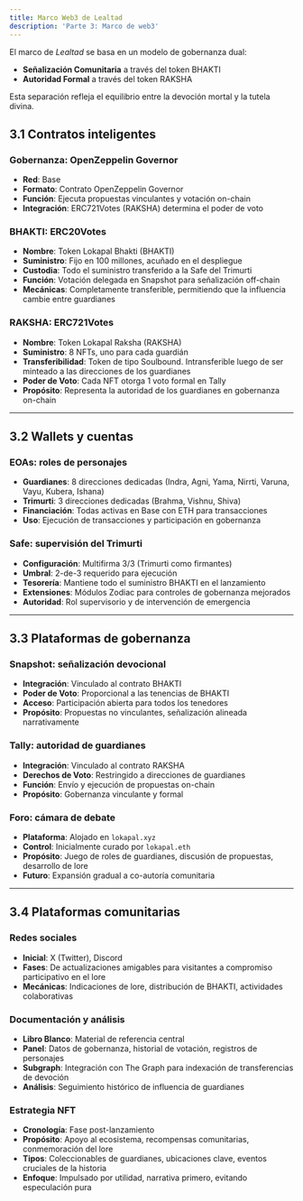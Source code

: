 ```yaml
---
title: Marco Web3 de Lealtad
description: 'Parte 3: Marco de web3'
---
```


El marco de *Lealtad* se basa en un modelo de gobernanza dual:  
- **Señalización Comunitaria** a través del token BHAKTI  
- **Autoridad Formal** a través del token RAKSHA  

Esta separación refleja el equilibrio entre la devoción mortal y la tutela divina.

## 3.1 Contratos inteligentes

### Gobernanza: OpenZeppelin Governor
- **Red**: Base  
- **Formato**: Contrato OpenZeppelin Governor  
- **Función**: Ejecuta propuestas vinculantes y votación on-chain  
- **Integración**: ERC721Votes (RAKSHA) determina el poder de voto  

### BHAKTI: ERC20Votes
- **Nombre**: Token Lokapal Bhakti (BHAKTI)  
- **Suministro**: Fijo en 100 millones, acuñado en el despliegue  
- **Custodia**: Todo el suministro transferido a la Safe del Trimurti  
- **Función**: Votación delegada en Snapshot para señalización off-chain  
- **Mecánicas**: Completamente transferible, permitiendo que la influencia cambie entre guardianes  

### RAKSHA: ERC721Votes
- **Nombre**: Token Lokapal Raksha (RAKSHA)  
- **Suministro**: 8 NFTs, uno para cada guardián  
- **Transferibilidad**: Token de tipo Soulbound. Intransferible luego de ser minteado a las direcciones de los guardianes  
- **Poder de Voto**: Cada NFT otorga 1 voto formal en Tally  
- **Propósito**: Representa la autoridad de los guardianes en gobernanza on-chain  

---

## 3.2 Wallets y cuentas

### EOAs: roles de personajes
- **Guardianes**: 8 direcciones dedicadas (Indra, Agni, Yama, Nirrti, Varuna, Vayu, Kubera, Ishana)  
- **Trimurti**: 3 direcciones dedicadas (Brahma, Vishnu, Shiva)  
- **Financiación**: Todas activas en Base con ETH para transacciones  
- **Uso**: Ejecución de transacciones y participación en gobernanza  

### Safe: supervisión del Trimurti
- **Configuración**: Multifirma 3/3 (Trimurti como firmantes)  
- **Umbral**: 2-de-3 requerido para ejecución  
- **Tesorería**: Mantiene todo el suministro BHAKTI en el lanzamiento  
- **Extensiones**: Módulos Zodiac para controles de gobernanza mejorados  
- **Autoridad**: Rol supervisorio y de intervención de emergencia  

---

## 3.3 Plataformas de gobernanza

### Snapshot: señalización devocional
- **Integración**: Vinculado al contrato BHAKTI  
- **Poder de Voto**: Proporcional a las tenencias de BHAKTI  
- **Acceso**: Participación abierta para todos los tenedores  
- **Propósito**: Propuestas no vinculantes, señalización alineada narrativamente  

### Tally: autoridad de guardianes
- **Integración**: Vinculado al contrato RAKSHA  
- **Derechos de Voto**: Restringido a direcciones de guardianes  
- **Función**: Envío y ejecución de propuestas on-chain  
- **Propósito**: Gobernanza vinculante y formal  

### Foro: cámara de debate
- **Plataforma**: Alojado en `lokapal.xyz`  
- **Control**: Inicialmente curado por `lokapal.eth`  
- **Propósito**: Juego de roles de guardianes, discusión de propuestas, desarrollo de lore  
- **Futuro**: Expansión gradual a co-autoría comunitaria  

---

## 3.4 Plataformas comunitarias

### Redes sociales
- **Inicial**: X (Twitter), Discord  
- **Fases**: De actualizaciones amigables para visitantes a compromiso participativo en el lore  
- **Mecánicas**: Indicaciones de lore, distribución de BHAKTI, actividades colaborativas  

### Documentación y análisis
- **Libro Blanco**: Material de referencia central  
- **Panel**: Datos de gobernanza, historial de votación, registros de personajes  
- **Subgraph**: Integración con The Graph para indexación de transferencias de devoción  
- **Análisis**: Seguimiento histórico de influencia de guardianes  

### Estrategia NFT
- **Cronología**: Fase post-lanzamiento  
- **Propósito**: Apoyo al ecosistema, recompensas comunitarias, conmemoración del lore  
- **Tipos**: Coleccionables de guardianes, ubicaciones clave, eventos cruciales de la historia  
- **Enfoque**: Impulsado por utilidad, narrativa primero, evitando especulación pura  
